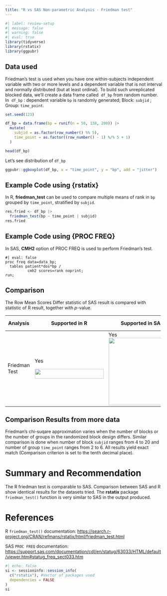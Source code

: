 ```yaml
---
title: "R vs SAS Non-parametric Analysis - Friedman test"
---
```


```r
#| label: review-setup
#| message: false
#| warning: false
#| eval: true
library(tidyverse)
library(rstatix)
library(ggpubr)
```

## Data used

Friedman's test is used when you have one within-subjects independent variable with two or more levels and a dependent variable that is not interval and normally distributed (but at least ordinal). To build such unreplicated blocked data, we'll create a data frame called  `df_bp` from random number. In  `df_bp` : dependent variable `bp` is randomly generated; Block: `subjid` ; Group: `time_point`.

```r
set.seed(123)

df_bp = data.frame(bp = runif(n = 50, 138, 200)) |>
  mutate(
    subjid = as.factor(row_number() %% 5),
    time_point = as.factor((row_number() - 1) %/% 5 + 1)
  )

head(df_bp)
```

Let's see distribution of `df_bp`

```r
ggpubr::ggboxplot(df_bp, x = "time_point", y = "bp", add = "jitter")
```

## Example Code using {rstatix}

In R, **friedman_test** can be used to compare multiple means of rank in `bp` grouped by `time_point`, stratified by `subjid`.

```r
res.fried <- df_bp |>
  friedman_test(bp ~ time_point | subjid)
res.fried
```

## Example Code using {PROC FREQ}

In SAS, **CMH2** option of PROC FREQ is used to perform Friedman's test.

```sas
#| eval: false
proc freq data=data_bp;
  tables patient*dos*bp / 
          cmh2 scores=rank noprint;
run;
```

## Comparison

The Row Mean Scores Differ statistic of SAS result is compared with statistic of R result, together with *p*-value.

+---------------+----------------------------------------------------------------------------------+---------------------------------------------------------------------------+---------------+
| Analysis      | Supported in R                                                                   | Supported in SAS                                                          | Results Match |
+===============+==================================================================================+===========================================================================+===============+
| Friedman Test | Yes                                                                              | Yes![](../images/friedman/Friedman_SAS.png){fig-align="left" width="216"} | Yes           |
|               |                                                                                  |                                                                           |               |
|               | ![](../images/friedman/Friedman_R.png){fig-align="left" width="221" height="31"} |                                                                           |               |
+---------------+----------------------------------------------------------------------------------+---------------------------------------------------------------------------+---------------+

## Comparison Results from more data

Friedman's chi-suqare approximation varies when the number of blocks or the number of groups in the randomized block design differs. Similar comparison is done when number of block `subjid` ranges from 4 to 20 and number of group `time_point` ranges from 2 to 6. All results yield exact match (Comparison criterion is set to the tenth decimal place).

# Summary and Recommendation

The R friedman test is comparable to SAS. Comparison between SAS and R show identical results for the datasets tried. The **rstatix** package `friedman_test()` function is very similar to SAS in the output produced.

# References

R `friedman_test()` documentation: <https://search.r-project.org/CRAN/refmans/rstatix/html/friedman_test.html>

SAS `PROC FREQ` documentation: <https://support.sas.com/documentation/cdl/en/statug/63033/HTML/default/viewer.htm#statug_freq_sect033.htm>

::: {.callout-note collapse="true" title="Session Info"}
```r
#| echo: false
si <- sessioninfo::session_info(
  c("rstatix"), #Vector of packages used
  dependencies = FALSE
)
si
```

:::
